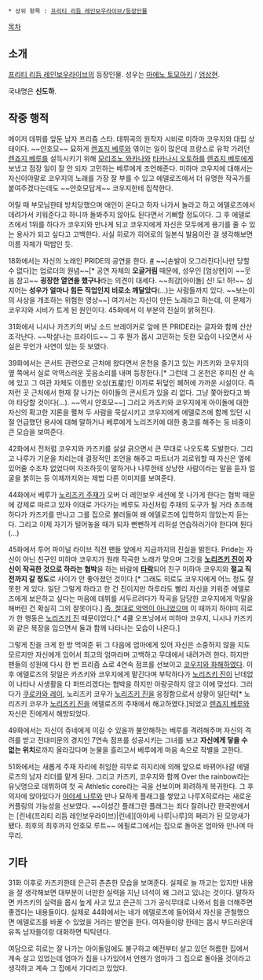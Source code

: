  * 상위 항목 : [[프리티 리듬 레인보우라이브/등장인물]]

[[목차]]
== 소개 ==
[[프리티 리듬 레인보우라이브]]의 등장인물. 성우는 [[마에노 토모아키]] / [[엄상현]]. 

국내명은 '''신도하'''.

== 작중 행적 ==
메이저 데뷔를 앞둔 남자 프리즘 스타. 데뷔곡의 원작자 시비로 미하마 코우지와 대립 상태이다. ~~얀호모~~ 묘하게 [[렌죠지 베루]]와 엮이는 일이 많은데 프랑스로 유학 가려던 [[렌죠지 베루]]를 설득시키기 위해 [[모리조노 와카나]]와 [[타카나시 오토하]]를 [[렌죠지 베루]]에게 보냈고 점장 일이 잘 안 되자 고민하는 베루에게 조언해준다. 미하마 코우지에 대해서는 자신이야말로 코우지의 노래를 가장 잘 부를 수 있고 에델로즈에서 더 유명한 작곡가를 붙여주겠다는데도 ~~얀호모답게~~ 코우지한테 집착한다.

어릴 때 부모님한테 방치당했으며 애인이 온다고 하자 나가서 놀라고 하고 에델로즈에서 데려가서 키워준다고 하니까 돌봐주지 않아도 된다면서 기뻐할 정도이다. 그 후 에델로즈에서 1위를 하다가 코우지와 만나게 되고 코우지에게 자신은 모두에게 용기를 줄 수 있는 용사가 되고 싶다고 고백한다. 사실 히로가 히어로의 일본식 발음이란 걸 생각해보면 이름 자체가 떡밥인 듯.

18화에서는 자신의 노래인 PRIDE의 공연을 한다. [https://www.youtube.com/watch?v=Hr3z6OYE8jQ #] ~~[손발이 오그라진다|나만 당할 수 없다]는 업로더의 원념~~[* 공연 자체의 '''오글거림''' 때문에, 성우인 [엄상현]이 ~~웃음 참고~~ '''굉장한 열연을 했구나'''라는 의견이 대세다. ~~최강[아이돌] 신! 도! 하!~~ 심지어는 '''성우가 얼마나 힘든 직업인지 비로소 깨달았다'''(...)는 사람들까지 있다. ~~보는이의 사상을 개조하는 위험한 영상~~] 여기서는 자신이 만든 노래라고 하는데, 이 문제가 코우지와 시비가 트게 된 원인이다. 45화에서 이 부분의 진실이 밝혀진다. 

31화에서 니시나 카즈키의 버닝 소드 브레이커로 앞에 뜬 PRIDE라는 글자와 함께 산산조각난다. ~~박살나는 프라이드~~ 그 후 뭔가 몹시 고민하는 듯한 모습이 나오면서 사실은 무언가 사연이 있는 듯 보였다.

39화에서는 콘서트 관련으로 근처에 왔다면서 온천을 즐기고 있는 카즈키와 코우지의 옆 쪽에서 실로 악역스러운 웃음소리를 내며 등장한다.[* 그런데 그 온천은 후미진 산 속에 있고 그 여관 자체도 이름만 오성(五星)인 이끼로 뒤덮인 폐허에 가까운 시설이다. 즉 저런 곳 근처에서 현재 잘 나가는 아이돌의 콘서트가 있을 리 없다. 그냥 쫓아왔다고 봐야 타당할 것이다(...). ~~역시 얀호모~~] 그리고 카즈키와 코우지에게 아이돌에 대한 자신의 확고한 지론을 펼쳐 두 사람을 묵살시키고 코우지에게 에델로즈에 함께 있던 시절 언급했던 용사에 대해 말하거나 베루에게 노리즈키에 대한 충고를 해주는 등 비중이 큰 모습을 보여준다.

42화에서 전처럼 코우지와 카즈키를 살살 긁으면서 큰 무대로 나오도록 도발한다. 그리고 나루가 기운을 차리는데 결정적인 조언을 해주고 파트너가 괴로워할 때 자신은 옆에 있어줄 수조차 없었다며 자조하듯이 말하거나 나루한테 상냥한 사람이라는 말을 듣자 얼굴을 붉히는 등 이제까지와는 제법 다른 이미지를 보여준다. 
 
44화에서 베루가 [[노리즈키 진|노리즈키 주재]]가 오버 더 레인보우 세션에 못 나가게 한다는 협박 때문에 강제로 따르고 있자 이대로 가다가는 베루도 자신처럼 주재의 도구가 될 거라 초조해하다가 카즈키를 만나고 그를 집으로 불러들여 왜 에델로즈에 입학하지 않았는지 듣는다. 그리고 이제 자기가 털어놓을 때가 되자 뻔뻔하게 리허설 연습하러가야 한다며 튄다(...)

45화에서 투어 파이널 라이브 직전 팬들 앞에서 지금까지의 진실을 밝힌다. Pride는 자신이 아닌 친구인 미하마 코우지가 원래 작곡한 노래가 맞으며 그것을 '''[[노리즈키 진]]이 자신이 작곡한 것으로 하라는 협박'''을 하는 바람에 '''[[타락]]'''되어 친구 미하마 코우지와 '''절교 직전까지 갈 정도'''로 사이가 안 좋아졌던 것이다.[* 그래도 히로도 코우지에게 어느 정도 잘못한 게 있다. 일단 그렇게 하라고 한 건 진이지만 하루라도 빨리 자신을 키워준 에델로즈에게 보은하고 싶다는 마음에 데뷔를 서두르려다가 작곡을 담당한 코우지에게 막말을 해버린 건 확실히 그의 잘못이다.] [[이 녀석도 사실은 좋은 녀석이었어|즉, 절대로 악역이 아니었으며]] 이 때까지 하야미 히로가 한 행동은 [[노리즈키 진]] 때문이었다.[* 4쿨 오프닝에서 미하마 코우지, 니시나 카즈키와 같은 복장을 입으면서 둘과 함께 나타나는 모습이 나온다.]

그렇게 진을 크게 한 방 먹여준 뒤 그 다음에 엄마에게 있어 자신은 소중하지 않을 지도 모르지만 자신에게 있어서 최고의 엄마라며 고백하고 무대에서 내려가려 한다. 하지만 팬들의 성원에 다시 한 번 프리즘 쇼로 4연속 점프를 선보이고 [[아군이 된 적 보정|코우지와 화해하였다]]. 이후 에델로즈의 뒷일은 카즈키와 코우지에게 맡긴다며 부탁하다가 [[노리즈키 진]]이 난데없이 나타나 사생활을 다 퍼뜨리겠다는 협박을 하지만 아랑곳하지 않고 이에 맞섰다. 그러다가 [[DJ COO|쿠로카와 레이]], 노리즈키 코우가 [[노리즈키 진]]을 응징함으로서 상황이 일단락[* 노리즈키 코우가 [[노리즈키 진]]을 에델로즈의 주재에서 해고하였다.]되었고 [[렌죠지 베루]]와 자신은 진에게서 해방되었다.

49화에서는 자신이 쥬네에게 이길 수 있을까 불안해하는 베루를 격려해주며 자신의 격려를 받고 전대미문의 경지인 7연속 점프를 성공시키는 그녀를 보고 '''자신에게 닿을 수 없는 위치'''로까지 올라갔다며 눈물을 흘리고서 베루에게 마음 속으로 작별을 고한다.

51화에서는 새롭게 주재 자리에 취임한 히무로 히지리에 의해 앞으로 바뀌어나갈 에델로즈의 남자 리더를 맡게 된다. 그리고 카즈키, 코우지와 함께 Over the rainbow라는 유닛명으로 데뷔하여 첫 곡 Athletic core라는 곡을 선보이며 화려하게 복귀한다. 그 후 의자에 앉아있다가 [[아야세 나루]]와 만나 묘하게 플래그를 쌓았고 나루X히로라는 새로운 커플링의 가능성을 선보였다. ~~이성간 플래그란 플래그는 죄다 잘려나간 한국판에서는 [린네(프리티 리듬 레인보우라이브)|린네][아야세 나루|나루]의 쩌리가 된 모양새가 됐다. 최후의 최후까지 얀호모 루트~~ 에필로그에서는 집으로 돌아온 엄마와 만나며 마무리.  

== 기타 ==
31화 이후로 카즈키한테 은근히 츤츤한 모습을 보여준다. 실제로 늘 까고는 있지만 내용을 잘 생각해보면 대부분이 너만한 실력을 지닌 녀석이 왜 그러고 있냐는 것이다. 말하자면 카즈키의 실력을 몹시 높게 사고 있고 은근히 그가 공식무대로 나와서 힘을 더해주면 좋겠다는 내용들이다. 실제로 44화에서는 네가 에델로즈에 들어와서 자신을 관철했으면 에델로즈를 바꿀 수 있었을 거라는 발언을 한다. 여자들이랑 한테는 몹시 부드러운데 유독 남자들이랑 대화하면 틱틱댄다.

여담으로 히로는 잘 나가는 아이돌임에도 불구하고 예전부터 살고 있던 허름한 집에서 계속 살고 있었는데 엄마가 집을 나가있어서 언젠가 엄마가 그 집으로 돌아올 것이라고 생각하고 계속 그 집에서 기다리고 있었다.

